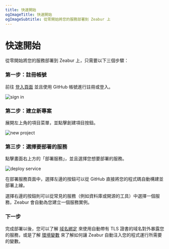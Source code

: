 ```yaml
---
title: 快速開始
ogImageTitle: 快速開始
ogImageSubtitle: 從零開始將您的服務部署到 Zeabur 上
---
```


# 快速開始

從零開始將您的服務部署到 Zeabur 上，只需要以下三個步驟：

### 第一步：註冊帳號

前往 [登入頁面](https://dash.zeabur.com/login) 並且使用 GitHub 帳號進行註冊或登入。

![sign in](/sign-in-screenshot.png)

### 第二步：建立新專案

展開左上角的項目菜單，並點擊創建項目按鈕。

![new project](/create-project-screenshot.png)

### 第三步：選擇要部署的服務

點擊畫面右上方的「部署服務」，並且選擇您想要部署的服務。

![deploy service](/deploy-service-screenshot.png)

在部署服務頁面中，選擇左邊的按鈕可以從 GitHub 直接將您的程式碼自動構建並部署上線。

選擇右邊的按鈕則可以從常見的服務（例如資料庫或開源的工具）中選擇一個服務，Zeabur 會自動為您建立一個服務實例。

### 下一步

完成部署以後，您可以了解 [域名綁定](/zh-TW/deploy/domain-binding) 來使用自動帶有 TLS 證書的域名對外暴露您的服務，或是了解 [環境變數](/zh-TW/variables) 來了解如何讓 Zeabur 自動注入您的程式運行所需要的變數。
